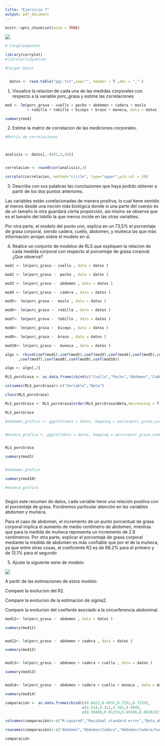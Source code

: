 ```yaml
---
title: "Ejercicio 7"
output: pdf_document
---
```




```r
knitr::opts_chunk$set(echo = TRUE)
```

![](pauta 7.png) 


```r

# Cargarpaquetes

library(corrplot)
#library(tidyverse)

#Cargar Datos


  datos <- read.table("pgc.txt",sep="", header = T ,dec = "," )

```

1. Visualice la relacion de cada una de las medidas corporales con respecto a la variable porc_grasa y estime las correlaciones

```r



mod <- lm(porc_grasa ~ cuello + pecho + abdomen + cadera + muslo
          + rodilla + tobillo + biceps + brazo + muneca, data = datos )

summary(mod) 

```

2. Estime la matriz de correlacion de las mediciones corporales.

```r
#Matriz de correlaciones



analisis <- datos[,-(c(2,3,4))]


correlacion <- round(cor(analisis),3)

corrplot(correlacion, method="circle", type="upper",pch.col = 10)
```
3. Describa con sus palabras las conclusiones que haya podido obtener a partir de los dos
puntos anteriores.

Las variables están corelacionadas de manera positiva, lo cual tiene sentido al menos desde
una noción más biológica donde si una parte del cuerpo es de un tamaño la otra guardará cierta proporción, así mismo se observa que es el tamaño del tobillo la que menos incide en las otras
variables.

Por otra parte, el modelo del punto uno, explica en un 73,5% el porcentaje de grasa corporal,
siendo cadera, cuello, abdomen, y muñeca las que más información arrojan sobre el modelo en sí.



4. Realice un conjunto de modelos de RLS que expliquen la relacion de cada medida corporal con respecto al porcentaje de grasa corporal. ¿Que observa?


```r


mod1 <- lm(porc_grasa ~ cuello , data = datos )

mod2 <- lm(porc_grasa ~  pecho , data = datos )

mod3 <- lm(porc_grasa ~  abdomen , data = datos )

mod4 <- lm(porc_grasa ~  cadera , data = datos )

mod5<- lm(porc_grasa ~  muslo , data = datos )

mod6<- lm(porc_grasa ~  rodilla , data = datos )

mod7<- lm(porc_grasa ~  tobillo , data = datos )

mod8<- lm(porc_grasa ~  biceps , data = datos )

mod9<- lm(porc_grasa ~  brazo , data = datos )

mod10<- lm(porc_grasa ~  muneca , data = datos )

algo <- rbind(coef(mod1),coef(mod2),coef(mod3),coef(mod4),coef(mod5),coef(mod6)
      ,coef(mod7),coef(mod8),coef(mod9),coef(mod10))

algo <- algo[,2]

RLS_porcGrasa <- as.data.frame(cbind(c("Cuello","Pecho","Abdomen","Cadera","Muslo","Rodilla","Tobillo","Biceps","Brazo","Muñeca"),algo))

colnames(RLS_porcGrasa)<-c("Variable","Beta")

class(RLS_porcGrasa)

RLS_porcGrasa <- RLS_porcGrasa[order(RLS_porcGrasa$Beta,decreasing = T),]

RLS_porcGrasa

#abdomen_grafico <- ggplot(data = datos, mapping = aes(x=porc_grasa,y=abdomen))+geom_point()+ylab("Centimetros de abdomen")+xlab("Porcentaje de grasa")+labs(title = "Relación centrímetros de abdomen-Porcentaje grasa corporal",caption = "R-squared:  0.6621")


#muneca_grafico <- ggplot(data = datos, mapping = aes(x=porc_grasa,y=muneca))+geom_point()+ylab("Centimetros de muneca")+xlab("Porcentaje de grasa")+labs(title = "Relación centrímetros de muñeca-Porcentaje grasa corporal", caption = "R-squared:  0.1208")


RLS_porcGrasa

summary(mod3)


#abdomen_grafico

summary(mod10)

#muneca_grafico



```

Según este resumen de datos, cada variable tiene una relación positiva con el porcentaje de grasa. Pondremos particular atención en las variables abdomen y muñeca.

Para el caso de abdomen, el incremento de un punto porcentual de grasa corporal implica el aumento de medio centímetro de abdomen, mientras que para la medida de muñeca representa un incremento de 2.8 centímetros.
Por otra parte, explicar el porcentaje de grasa corporal mediante la medida de abdomen es más confiable que por el de la muñeca, ya que entre otras cosas, el coeficiente R2 es de 66.2% para el primero y de 12.1% para el segundo



5. Ajuste la siguiente serie de modelo:
  
 ![](pauta 5.png) 


A partir de las estimaciones de estos modelo:

Compare la evolucion del R2.

Compare la evolucion de la estimacion de sigma2.

Compare la evolucion del coefiente asociado a la circunferencia abdominal.


```r

mod11<- lm(porc_grasa ~  abdomen , data = datos )

summary(mod11)


mod12<- lm(porc_grasa ~  abdomen + cadera , data = datos )

summary(mod12)


mod13<- lm(porc_grasa ~  abdomen + cadera + cuello , data = datos )

summary(mod13)


mod14<- lm(porc_grasa ~  abdomen + cadera + cuello + muneca , data = datos )

summary(mod14)

comparación <- as.data.frame(cbind(c(0.6621,0.6931,0.7151,0.7255),
                                   c(4.514,4.311,4.162,4.094),
                                   c(0.58489,0.81259,0.89166,0.89202)))

colnames(comparación)<-c("R-squared","Residual standard error","Beta_abdomen")

rownames(comparación)<-c("Abdomen","Abdomen/Cadera","Abdomen/Cadera/Cuello","Abdomen/Cadera/Cuello/Muñeca")

comparación


```

